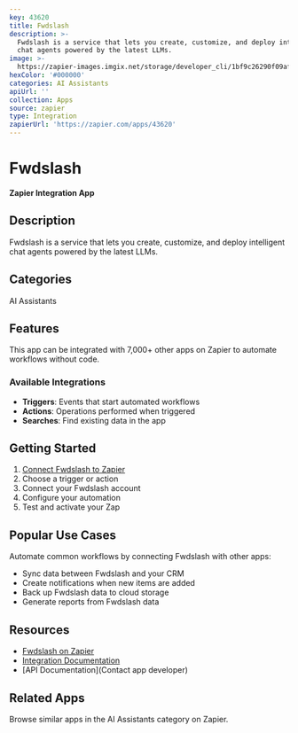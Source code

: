 ```yaml
---
key: 43620
title: Fwdslash
description: >-
  Fwdslash is a service that lets you create, customize, and deploy intelligent
  chat agents powered by the latest LLMs.
image: >-
  https://zapier-images.imgix.net/storage/developer_cli/1bf9c26290f09af3643b02b289f3c013.png?auto=format%2Ccompress&ixlib=python-3.0.0&q=50
hexColor: '#000000'
categories: AI Assistants
apiUrl: ''
collection: Apps
source: zapier
type: Integration
zapierUrl: 'https://zapier.com/apps/43620'
---
```

# Fwdslash

**Zapier Integration App**

## Description

Fwdslash is a service that lets you create, customize, and deploy intelligent chat agents powered by the latest LLMs.

## Categories

AI Assistants

## Features

This app can be integrated with 7,000+ other apps on Zapier to automate workflows without code.

### Available Integrations

- **Triggers**: Events that start automated workflows
- **Actions**: Operations performed when triggered
- **Searches**: Find existing data in the app

## Getting Started

1. [Connect Fwdslash to Zapier](https://zapier.com/apps/43620)
2. Choose a trigger or action
3. Connect your Fwdslash account
4. Configure your automation
5. Test and activate your Zap

## Popular Use Cases

Automate common workflows by connecting Fwdslash with other apps:

- Sync data between Fwdslash and your CRM
- Create notifications when new items are added
- Back up Fwdslash data to cloud storage
- Generate reports from Fwdslash data

## Resources

- [Fwdslash on Zapier](https://zapier.com/apps/43620)
- [Integration Documentation](https://zapier.com/apps/43620/integrations)
- [API Documentation](Contact app developer)

## Related Apps

Browse similar apps in the AI Assistants category on Zapier.
